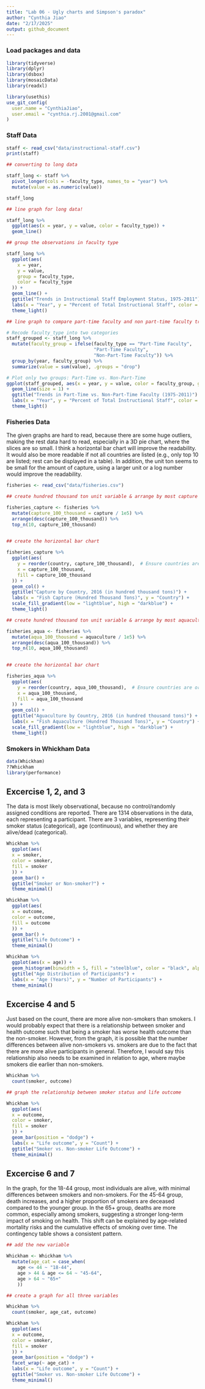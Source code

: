 ```yaml
---
title: "Lab 06 - Ugly charts and Simpson's paradox"
author: "Cynthia Jiao"
date: "2/17/2025"
output: github_document
---
```


### Load packages and data

```r
library(tidyverse) 
library(dplyr)
library(dsbox)
library(mosaicData) 
library(readxl)
```

```r

library(usethis)
use_git_config(
  user.name = "CynthiaJiao",
  user.email = "cynthia.rj.2001@gmail.com"
)
```

### Staff Data

```r

staff <- read_csv("data/instructional-staff.csv")
print(staff)

## converting to long data

staff_long <- staff %>%
  pivot_longer(cols = -faculty_type, names_to = "year") %>%
  mutate(value = as.numeric(value))

staff_long

## line graph for long data!

staff_long %>%
  ggplot(aes(x = year, y = value, color = faculty_type)) +
  geom_line()

## group the observations in faculty type

staff_long %>%
  ggplot(aes(
    x = year,
    y = value,
    group = faculty_type,
    color = faculty_type
  )) +
  geom_line() +
  ggtitle("Trends in Instructional Staff Employment Status, 1975-2011") +
  labs(x = "Year", y = "Percent of Total Instructional Staff", color = "Faculty Types") +
  theme_light()


```

```r

## line graph to compare part-time faculty and non part-time faculty trends

# Recode faculty_type into two categories
staff_grouped <- staff_long %>%
  mutate(faculty_group = ifelse(faculty_type == "Part-Time Faculty", 
                                "Part-Time Faculty", 
                                "Non-Part-Time Faculty")) %>%
  group_by(year, faculty_group) %>%
  summarize(value = sum(value), .groups = "drop") 

# Plot only two groups: Part-Time vs. Non-Part-Time
ggplot(staff_grouped, aes(x = year, y = value, color = faculty_group, group = faculty_group)) +
  geom_line(size = 1) +
  ggtitle("Trends in Part-Time vs. Non-Part-Time Faculty (1975-2011)") +
  labs(x = "Year", y = "Percent of Total Instructional Staff", color = "Faculty Type") +
  theme_light()

```

### Fisheries Data

The given graphs are hard to read, because there are some huge outliers, making the rest data hard to read, especially in a 3D pie chart, where the slices are so small. I think a horizontal bar chart will improve the readability. It would also be more readable if not all countries are listed (e.g., only top 10 are listed; rest can be displayed in a table). In addition, the unit ton seems to be small for the amount of capture, using a larger unit or a log number would improve the readability. 

```r

fisheries <- read_csv("data/fisheries.csv")

## create hundred thousand ton unit variable & arrange by most capture

fisheries_capture <- fisheries %>% 
  mutate(capture_100_thousand = capture / 1e5) %>%
  arrange(desc(capture_100_thousand)) %>%
  top_n(10, capture_100_thousand) 
  

## create the horizontal bar chart

fisheries_capture %>%
  ggplot(aes(
    y = reorder(country, capture_100_thousand),  # Ensure countries are ordered by capture
    x = capture_100_thousand, 
    fill = capture_100_thousand
  )) +
  geom_col() +  
  ggtitle("Capture by Country, 2016 (in hundred thousand tons)") +
  labs(x = "Fish Capture (Hundred Thousand Tons)", y = "Country") +
  scale_fill_gradient(low = "lightblue", high = "darkblue") + 
  theme_light()

## create hundred thousand ton unit variable & arrange by most aquaculture

fisheries_aqua <- fisheries %>% 
  mutate(aqua_100_thousand = aquaculture / 1e5) %>%
  arrange(desc(aqua_100_thousand)) %>%
  top_n(10, aqua_100_thousand) 
  

## create the horizontal bar chart

fisheries_aqua %>%
  ggplot(aes(
    y = reorder(country, aqua_100_thousand),  # Ensure countries are ordered by capture
    x = aqua_100_thousand, 
    fill = aqua_100_thousand
  )) +
  geom_col() +  
  ggtitle("Aguaculture by Country, 2016 (in hundred thousand tons)") +
  labs(x = "Fish Aquaculture (Hundred Thousand Tons)", y = "Country") +
  scale_fill_gradient(low = "lightblue", high = "darkblue") + 
  theme_light()

```
### Smokers in Whickham Data

```r

data(Whickham)
??Whickham
library(performance)

```

## Excercise 1, 2, and 3

The data is most likely observational, because no control/randomly assigned conditions are reported.
There are 1314 observations in the data, each representing a participant.
There are 3 variables, representing their smoker status (categorical), age (continuous), and whether they are alive/dead (categorical).
```r

Whickham %>%
  ggplot(aes(
  x = smoker,
  color = smoker,
  fill = smoker
  )) +
  geom_bar() +
  ggtitle("Smoker or Non-smoker?") +
  theme_minimal()

Whickham %>%
  ggplot(aes(
  x = outcome,
  color = outcome,
  fill = outcome
  )) +
  geom_bar() +
  ggtitle("Life Outcome") +
  theme_minimal()

Whickham %>%
  ggplot(aes(x = age)) + 
  geom_histogram(binwidth = 5, fill = "steelblue", color = "black", alpha = 0.7) + 
  ggtitle("Age Distribution of Participants") + 
  labs(x = "Age (Years)", y = "Number of Participants") + 
  theme_minimal()

```
## Excercise 4 and 5

Just based on the count, there are more alive non-smokers than smokers. I would probably expect that there is a relationship between smoker and health outcome such that being a smoker has worse health outcome than the non-smoker. However, from the graph, it is possible that the number differences between alive non-smokers vs. smokers are due to the fact that there are more alive participants in general. Therefore, I would say this relationship also needs to be examined in relation to age, where maybe smokers die earlier than non-smokers.

```r

Whickham %>%
  count(smoker, outcome)

## graph the relationship between smoker status and life outcome

Whickham %>%
  ggplot(aes(
  x = outcome,
  color = smoker,
  fill = smoker
  )) + 
  geom_bar(position = "dodge") +
  labs(x = "Life outcome", y = "Count") +
  ggtitle("Smoker vs. Non-smoker Life Outcome") +
  theme_minimal()


```
## Excercise 6 and 7

In the graph, for the 18-44 group, most individuals are alive, with minimal differences between smokers and non-smokers. For the 45-64 group, death increases, and a higher proportion of smokers are deceased compared to the younger group. In the 65+ group, deaths are more common, especially among smokers, suggesting a stronger long-term impact of smoking on health. This shift can be explained by age-related mortality risks and the cumulative effects of smoking over time. The contingency table shows a consistent pattern.

```r

## add the new variable

Whickham <- Whickham %>%
  mutate(age_cat = case_when(
    age <= 44 ~ "18-44",
    age > 44 & age <= 64 ~ "45-64",
    age > 64 ~ "65+"
    ))

## create a graph for all three variables

Whickham %>%
  count(smoker, age_cat, outcome)

Whickham %>%
  ggplot(aes(
  x = outcome,
  color = smoker,
  fill = smoker
  )) + 
  geom_bar(position = "dodge") +
  facet_wrap(~ age_cat) +
  labs(x = "Life outcome", y = "Count") +
  ggtitle("Smoker vs. Non-smoker Life Outcome") +
  theme_minimal()


```

